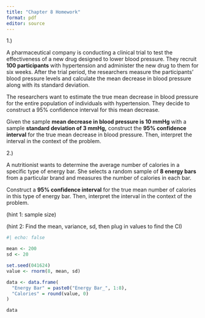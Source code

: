 ```yaml
---
title: "Chapter 8 Homework"
format: pdf
editor: source
---
```


1.)

A pharmaceutical company is conducting a clinical trial to test the effectiveness of a new drug designed to lower blood pressure. They recruit **100 participants** with hypertension and administer the new drug to them for six weeks. After the trial period, the researchers measure the participants' blood pressure levels and calculate the mean decrease in blood pressure along with its standard deviation.

The researchers want to estimate the true mean decrease in blood pressure for the entire population of individuals with hypertension. They decide to construct a 95% confidence interval for this mean decrease.

Given the sample **mean decrease in blood pressure is 10 mmHg** with a sample **standard deviation of 3 mmHg,** construct the **95% confidence interval** for the true mean decrease in blood pressure. Then, interpret the interval in the context of the problem.



\pagebreak


2.) 

A nutritionist wants to determine the average number of calories in a specific type of energy bar. She selects a random sample of **8 energy bars** from a particular brand and measures the number of calories in each bar.

Construct a **95% confidence interval** for the true mean number of calories in this type of energy bar. Then, interpret the interval in the context of the problem. 

(hint 1: sample size)

(hint 2: Find the mean, variance, sd, then plug in values to find the CI)


```r
#| echo: false

mean <- 200
sd <- 20

set.seed(041624)
value <- rnorm(8, mean, sd)

data <- data.frame(
  "Energy Bar" = paste0("Energy Bar_", 1:8),
  "Calories" = round(value, 0)
)

data

```





